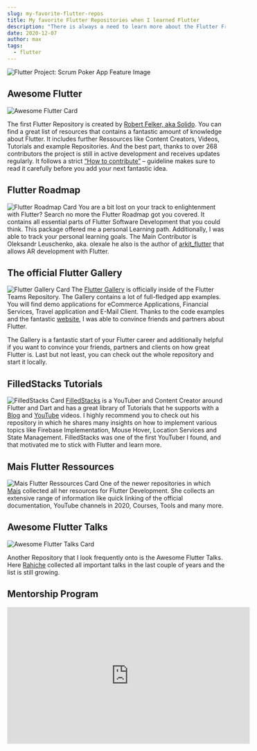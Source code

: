 ```yaml
---
slug: my-favorite-flutter-repos
title: My favorite Flutter Repositories when I learned Flutter
description: "There is always a need to learn more about the Flutter Framework. To give you a headstart, you will get my favourite Flutter Repositories that I used on my Flutter Journey. I hope that will give you a head start and you will be able to learn faster and more efficient Flutter."
date: 2020-12-07
author: max
tags:
  - flutter
---
```


![Flutter Project: Scrum Poker App Feature Image](/assets/2020/favorite-flutter-repos/feature-image.webp)

## Awesome Flutter

![Awesome Flutter Card](/assets/2020/favorite-flutter-repos/awesome-flutter.webp)

The first Flutter Repository is created by [Robert Felker, aka Solido](https://github.com/Solido).
You can find a great list of resources that contains a fantastic amount of knowledge about Flutter. It includes further
Ressources like Content Creators, Videos, Tutorials and example Repositories. And the best part, thanks to over 268
contributors the project is still in active development and receives updates regularly. It follows a strict
[“How to contribute”](https://github.com/Solido/awesome-flutter/blob/master/contributing.md) – guideline makes sure to
read it carefully before you add your next fantastic idea.

## Flutter Roadmap
![Flutter Roadmap Card](/assets/2020/favorite-flutter-repos/roadmap.png)
You are a bit lost on your track to enlightenment with Flutter? Search no more the Flutter Roadmap got you covered.
It contains all essential parts of Flutter Software Development that you could think. This package offered me a personal
Learning path. Additionally, I was able to track your personal learning goals. The Main Contributor is Oleksandr Leuschenko,
aka. olexale he also is the author of [arkit_flutter](https://github.com/olexale/arkit_flutter_plugin) that allows AR development with Flutter.

## The official Flutter Gallery
![Flutter Gallery Card](/assets/2020/favorite-flutter-repos/gallery.png)
The [Flutter Gallery](https://github.com/flutter/gallery/) is officially inside of the Flutter Teams Repository. The Gallery contains a lot of full-fledged
app examples. You will find demo applications for eCommerce Applications, Financial Services, Travel application and
E-Mail Client. Thanks to the code examples and the fantastic [website](https://gallery.flutter.dev/#/), I was able to convince friends and partners about Flutter.

The Gallery is a fantastic start of your Flutter career and additionally helpful if you want to convince your friends,
partners and clients on how great Flutter is. Last but not least, you can check out the whole repository and start it locally.

## FilledStacks Tutorials
![FilledStacks Card](/assets/2020/favorite-flutter-repos/filled-stacks.png)
[FilledStacks](https://www.filledstacks.com/) is a YouTuber and Content Creator around Flutter and Dart and has a great library of Tutorials that he
supports with a [Blog](https://www.filledstacks.com/) and [YouTube](https://www.youtube.com/c/filledstacks) videos.
I highly recommend you to check out his repository in which he shares many
insights on how to implement various topics like Firebase Implementation, Mouse Hover, Location Services and State Management.
FilledStacks was one of the first YouTuber I found, and that motivated me to stick with Flutter and learn more.

## Mais Flutter Ressources
![Mais Flutter Ressources Card](/assets/2020/favorite-flutter-repos/ressources.webp)
One of the newer repositories in which [Mais](https://twitter.com/pr_Mais) collected all her resources for Flutter Development. She collects
an extensive range of information like quick linking of the official documentation, YouTube channels in 2020,
Courses, Tools and many more.

## Awesome Flutter Talks
![Awesome Flutter Talks Card](/assets/2020/favorite-flutter-repos/awesome-flutter-talks.webp)

Another Repository that I look frequently onto is the Awesome Flutter Talks. Here [Rahiche](https://github.com/Rahiche) collected all important talks
in the last couple of years and the list is still growing.

## Mentorship Program
<div style={{display: "flex", justifyContent: "center"}}>
    <iframe width="560" height="315" src="https://www.youtube.com/embed/8nJpxM4TvH0" title="YouTube video player"
            frameBorder="0"
            allow="accelerometer; autoplay; clipboard-write; encrypted-media; gyroscope; picture-in-picture"
            allowFullScreen/>
</div>

If you need support in your Flutter Questions. Feel free to check out my [YouTube Channel](https://www.youtube.com/c/flutterexplained)
or my [Mentorship Program](https://flutterexplained.gumroad.com/l/ydgtfV).
Here I will explain to you on real live projects how to work with Flutter and how you will use things like state management,
tooling and I will answer your questions.

The best thing to keep in mind is that all of these repositories can also be supported by you.
If you have additions to all of them, feel free to create a Pull Request and help the developers.
All right, so that is my favourite packages when I started with Flutter, this is now again over two years ago.
Because I want to keep up to date, it would be fantastic if you have more repositories that helped you along the way,
please let me know in the comments below.